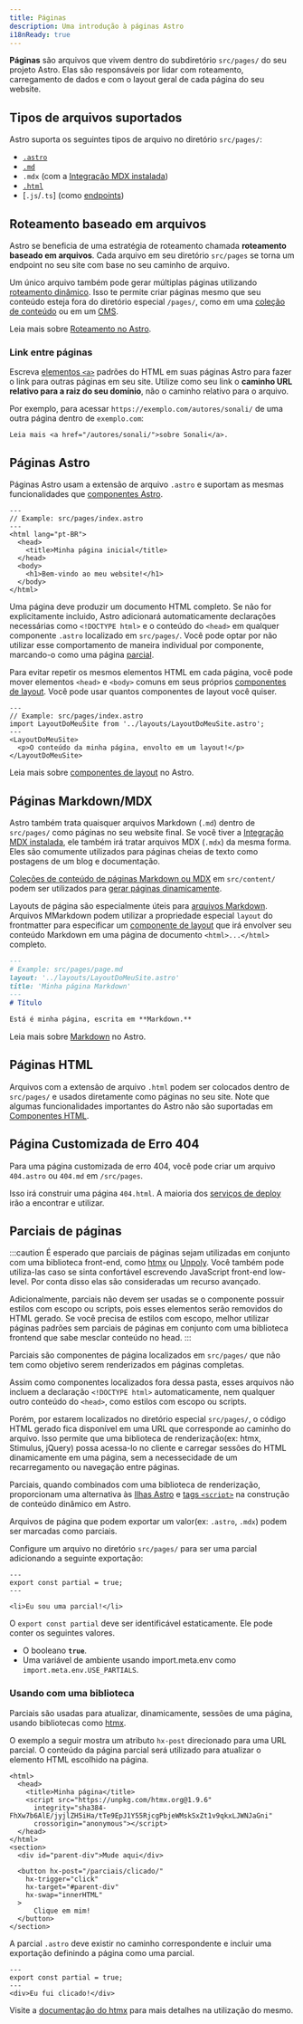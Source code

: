 ```yaml
---
title: Páginas
description: Uma introdução à páginas Astro
i18nReady: true
---
```



**Páginas** são arquivos que vivem dentro do subdiretório `src/pages/` do seu projeto Astro. Elas são responsáveis por lidar com roteamento, carregamento de dados e com o layout geral de cada página do seu website.

## Tipos de arquivos suportados

Astro suporta os seguintes tipos de arquivo no diretório `src/pages/`:
- [`.astro`](#páginas-astro)
- [`.md`](#páginas-markdownmdx)
- `.mdx` (com a [Integração MDX instalada](/pt-br/guides/integrations-guide/mdx/#installation))
- [`.html`](#páginas-html)
- [`.js`/`.ts`] (como [endpoints](/pt-br/guides/endpoints/))

## Roteamento baseado em arquivos

Astro se beneficia de uma estratégia de roteamento chamada **roteamento baseado em arquivos**. Cada arquivo em seu diretório `src/pages` se torna um endpoint no seu site com base no seu caminho de arquivo.

Um único arquivo também pode gerar múltiplas páginas utilizando [roteamento dinâmico](/pt-br/guides/routing/#rotas-dinâmicas). Isso te permite criar páginas mesmo que seu conteúdo esteja fora do diretório especial `/pages/`, como em uma [coleção de conteúdo](/pt-br/guides/content-collections/) ou em um [CMS](/pt-br/guides/cms/).

<ReadMore>Leia mais sobre [Roteamento no Astro](/pt-br/guides/routing/).</ReadMore>

### Link entre páginas

Escreva [elementos `<a>`](https://developer.mozilla.org/pt-BR/docs/Web/HTML/Element/a) padrões do HTML em suas páginas Astro para fazer o link para outras páginas em seu site. Utilize como seu link o **caminho URL relativo para a raiz do seu domínio**, não o caminho relativo para o arquivo.

Por exemplo, para acessar `https://exemplo.com/autores/sonali/` de uma outra página dentro de `exemplo.com`:

```astro title="src/pages/index.astro"
Leia mais <a href="/autores/sonali/">sobre Sonali</a>.
```

## Páginas Astro

Páginas Astro usam a extensão de arquivo `.astro` e suportam as mesmas funcionalidades que [componentes Astro](/pt-br/basics/astro-components/).

```astro
---
// Example: src/pages/index.astro
---
<html lang="pt-BR">
  <head>
    <title>Minha página inicial</title>
  </head>
  <body>
    <h1>Bem-vindo ao meu website!</h1>
  </body>
</html>
```
Uma página deve produzir um documento HTML completo. Se não for explicitamente incluido, Astro adicionará automaticamente declarações necessárias como `<!DOCTYPE html>` e o conteúdo do `<head>` em qualquer componente `.astro` localizado em `src/pages/`. Você pode optar por não utilizar esse comportamento de maneira individual por componente, marcando-o como uma página [parcial](#parciais-de-páginas).

Para evitar repetir os mesmos elementos HTML em cada página, você pode mover elementos `<head>` e `<body>` comuns em seus próprios [componentes de layout](/pt-br/basics/layouts/). Você pode usar quantos componentes de layout você quiser.

```astro {3} /</?LayoutDoMeuSite>/
---
// Example: src/pages/index.astro
import LayoutDoMeuSite from '../layouts/LayoutDoMeuSite.astro';
---
<LayoutDoMeuSite>
  <p>O conteúdo da minha página, envolto em um layout!</p>
</LayoutDoMeuSite>
```
<ReadMore>Leia mais sobre [componentes de layout](/pt-br/basics/layouts/) no Astro.</ReadMore>

## Páginas Markdown/MDX

Astro também trata quaisquer arquivos Markdown (`.md`) dentro de `src/pages/` como páginas no seu website final. Se você tiver a [Integração MDX instalada](/pt-br/guides/integrations-guide/mdx/#installation), ele também irá tratar arquivos MDX (`.mdx`) da mesma forma. Eles são comumente utilizados para páginas cheias de texto como postagens de um blog e documentação.

[Coleções de conteúdo de páginas Markdown ou MDX](/pt-br/guides/content-collections/) em `src/content/` podem ser utilizados para [gerar páginas dinamicamente](/pt-br/guides/routing/#rotas-dinâmicas).

Layouts de página são especialmente úteis para [arquivos Markdown](#páginas-markdownmdx). Arquivos MMarkdown podem utilizar a propriedade especial `layout` do frontmatter para especificar um [componente de layout](/pt-br/basics/layouts/) que irá envolver seu conteúdo Markdown em uma página de documento `<html>...</html>` completo.

```md {3}
---
# Example: src/pages/page.md
layout: '../layouts/LayoutDoMeuSite.astro'
title: 'Minha página Markdown'
---
# Título

Está é minha página, escrita em **Markdown.**
```

<ReadMore>Leia mais sobre [Markdown](/pt-br/guides/markdown-content/) no Astro.</ReadMore>

## Páginas HTML

Arquivos com a extensão de arquivo `.html` podem ser colocados dentro de `src/pages/` e usados diretamente como páginas no seu site. Note que algumas funcionalidades importantes do Astro não são suportadas em [Componentes HTML](/pt-br/basics/astro-components/#componentes-html).


## Página Customizada de Erro 404

Para uma página customizada de erro 404, você pode criar um arquivo `404.astro` ou `404.md` em `/src/pages`.

Isso irá construir uma página `404.html`. A maioria dos [serviços de deploy](/pt-br/guides/deploy/) irão a encontrar e utilizar.

## Parciais de páginas

<p><Since v="3.4.0" /></p>

:::caution
É esperado que parciais de páginas sejam utilizadas em conjunto com uma biblioteca front-end, como [htmx](https://htmx.org/) ou [Unpoly](https://unpoly.com/). Você também pode utiliza-las caso se sinta confortável escrevendo JavaScript front-end low-level. Por conta disso elas são consideradas um recurso avançado.

Adicionalmente, parciais não devem ser usadas se o componente possuir estilos com escopo ou scripts, pois esses elementos serão removidos do HTML gerado. Se você precisa de estilos com escopo, melhor utilizar páginas padrões sem parciais de páginas em conjunto com uma biblioteca frontend que sabe mesclar conteúdo no head.
:::

Parciais são componentes de página localizados em `src/pages/` que não tem como objetivo serem renderizados em páginas completas.

Assim como componentes localizados fora dessa pasta, esses arquivos não incluem a declaração `<!DOCTYPE html>` automaticamente, nem qualquer outro conteúdo do `<head>`, como estilos com escopo ou scripts.

Porém, por estarem localizados no diretório especial `src/pages/`, o código HTML gerado fica disponível em uma URL que corresponde ao caminho do arquivo. Isso permite que uma biblioteca de renderização(ex: htmx, Stimulus, jQuery) possa acessa-lo no cliente e carregar sessões do HTML dinamicamente em uma página, sem a necessecidade de um recarregamento ou navegação entre páginas.

Parciais, quando combinados com uma biblioteca de renderização, proporcionam uma alternativa às [Ilhas Astro](/pt-br/concepts/islands/) e [tags `<script>`](/pt-br/guides/client-side-scripts/) na construção de conteúdo dinâmico em Astro.

Arquivos de página que podem exportar um valor(ex: `.astro`, `.mdx`) podem ser marcadas como parciais.

Configure um arquivo no diretório `src/pages/` para ser uma parcial adicionando a seguinte exportação:

```astro title="src/pages/parcial.astro" ins={2}
---
export const partial = true;
---

<li>Eu sou uma parcial!</li>
```

O `export const partial` deve ser identificável estaticamente. Ele pode conter os seguintes valores.

- O booleano __`true`__.
- Uma variável de ambiente usando import.meta.env como `import.meta.env.USE_PARTIALS`.

### Usando com uma biblioteca

Parciais são usadas para atualizar, dinamicamente, sessões de uma página, usando bibliotecas como [htmx](https://htmx.org/).

O exemplo a seguir mostra um atributo `hx-post` direcionado para uma URL parcial. O conteúdo da página parcial será utilizado para atualizar o elemento HTML escolhido na página.

```astro title="src/pages/index.astro" 'hx-post="/partials/clicked/"'
<html>
  <head>
    <title>Minha página</title>
    <script src="https://unpkg.com/htmx.org@1.9.6"
      integrity="sha384-FhXw7b6AlE/jyjlZH5iHa/tTe9EpJ1Y55RjcgPbjeWMskSxZt1v9qkxLJWNJaGni"
      crossorigin="anonymous"></script>
  </head>
</html>
<section>
  <div id="parent-div">Mude aqui</div>

  <button hx-post="/parciais/clicado/"
    hx-trigger="click"
    hx-target="#parent-div"
    hx-swap="innerHTML"
  >
      Clique em mim!
  </button>
</section>
```
A parcial `.astro` deve existir no caminho correspondente e incluir uma exportação definindo a página como uma parcial.

```astro title="src/pages/parciais/clicado.astro" {2}
---
export const partial = true;
---
<div>Eu fui clicado!</div>
```

Visite a [documentação do htmx](https://htmx.org/docs/) para mais detalhes na utilização do mesmo.
